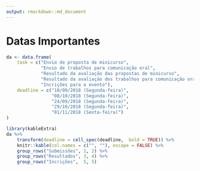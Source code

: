 ```yaml
---
output: rmarkdown::md_document
---
```


# Datas Importantes #


```r

da <- data.frame(
    task = c("Envio de proposta de minicurso",
             "Envio de trabalhos para comunicação oral",
             "Resultado da avaliação das propostas de minicurso",
             "Resultado da avaliação dos trabalhos para comunicação oral",
             "Incrições para o evento"),
    deadline = c("10/09/2018 (Segunda-feira)",
                 "08/10/2018 (Segunda-feira)",
                 "24/09/2018 (Segunda-feira)",
                 "29/10/2018 (Segunda-feira)",
                 "01/11/2018 (Sexta-feira)")
)

library(kableExtra)
da %>%
    transform(deadline = cell_spec(deadline,  bold = TRUE)) %>%
    knitr::kable(col.names = c("", ""), escape = FALSE) %>%
    group_rows("Submissões", 1, 2) %>%
    group_rows("Resultados", 3, 4) %>%
    group_rows("Incrições",  5, 5)

```
